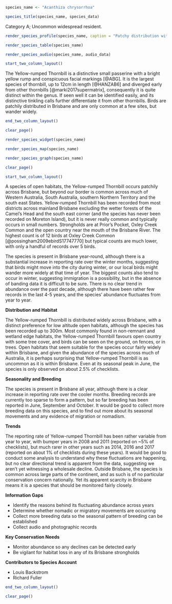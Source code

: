 ```r
species_name <- "Acanthiza chrysorrhoa"
```

```r
species_title(species_name, species_data)
```

Category A; Uncommon widespread resident.

```r
render_species_profile(species_name, caption = "Patchy distribution within the Brisbane region, with only a handful of regular sites but many more locations where the species has occurred, often only as one-off records. While probably not of major conservation concern in Brisbane, it is worth monitoring for signs of population decline or reduction in distribution. Photo by Richard Fuller, Priors Pocket, 17 Jun 2018")
```

```r
render_species_table(species_name)
```

```r
render_species_audio(species_name, audio_data)
```

```r
start_two_column_layout()
```

The Yellow-rumped Thornbill is a distinctive small passerine with a bright yellow rump and conspicuous facial markings [@ABG]. It is the largest species of thornbill, up to 12cm in length [@HANZAB6] and diverged early from other thornbills [@marki2017supermatrix], consequently it is quite distinct within the genus. If seen well it can be identified easily, and its distinctive tinkling calls further differentiate it from other thornbills. Birds are patchily distributed in Brisbane and are only common at a few sites, but wander widely. 

```r
end_two_column_layout()
```

```r
clear_page()
```

```r
render_species_widget(species_name)
```

```r
render_species_map(species_name)
```

```r
render_species_graph(species_name)
```

```r
clear_page()
```

```r
start_two_column_layout()
```

A species of open habitats, the Yellow-rumped Thornbill occurs patchily across Brisbane, but beyond our border is common across much of Western Australia, South Australia, southern Northern Territory and the south east States. Yellow-rumped Thornbill has been recorded from most districts across mainland Brisbane excluding the wetter forests of the Camel's Head and the south east corner (and the species has never been recorded on Moreton Island), but it is never really common and typically occurs in small numbers. Strongholds are at Prior's Pocket, Oxley Creek Common and the open country near the mouth of the Brisbane River. The highest count is of 12 birds at Oxley Creek Common [@possingham2009ebirdS17747770] but typical counts are much lower, with only a handful of records over 5 birds.

The species is present in Brisbane year-round, although there is a substantial increase in reporting rate over the winter months, suggesting that birds might move into the city during winter, or our local birds might wander more widely at that time of year. The biggest counts also tend to occur in winter, suggesting immigration is a possibility, but in the absence of banding data it is difficult to be sure. There is no clear trend in abundance over the past decade, although there have been rather few records in the last 4-5 years, and the species'  abundance fluctuates from year to year.

**Distribution and Habitat**

The Yellow-rumped Thornbill is distributed widely across Brisbane, with a distinct preference for low altitude open habitats, although the species has been recorded up to 300m. Most commonly found in non-remnant and wetland edge habitats, the Yellow-rumped Thornbill favours open country with some tree cover, and birds can be seen on the ground, on fences, or in trees. Open habitats that seem suitable for the species occur fairly widely within Brisbane, and given the abundance of the species across much of Australia, it is perhaps surprising that Yellow-rumped Thornbill is as uncommon as it is within Brisbane. Even at its seasonal peak in June, the species is only observed on about 2.5% of checklists.

**Seasonality and Breeding**

The species is present in Brisbane all year, although there is a clear increase in reporting rate over the cooler months. Breeding records are currently too sparse to form a pattern, but so far breeding has been reported in June, September and October. It would be good to collect more breeding data on this species, and to find out more about its seasonal movements and any evidence of migration or nomadism.

**Trends**

The reporting rate of Yellow-rumped Thornbill has been rather variable from year to year, with bumper years in 2008 and 2011 (reported on ~5% of checklists), but much rarer in other years such as 2014, 2016 and 2017 (reported on about 1% of checklists during these years). It would be good to conduct some analysis to understand why these fluctuations are happening, but no clear directional trend is apparent from the data, suggesting we aren't yet witnessing a wholesale decline. Outside Brisbane, the species is common across large parts of the continent, and as such is of no particular conservation concern nationally. Yet its apparent scarcity in Brisbane means it is a species that should be monitored fairly closely.

**Information Gaps**

- Identify the reasons behind its fluctuating abundance across years
- Determine whether nomadic or migratory movements are occurring
- Collect more breeding data so the seasonal pattern of breeding can be established
- Collect audio and photographic records

**Key Conservation Needs**

- Monitor abundance so any declines can be detected early
- Be vigilant for habitat loss in any of its Brisbane strongholds

**Contributors to Species Account**

- Louis Backstrom
- Richard Fuller

```r
end_two_column_layout()
```

```r
clear_page()
```

